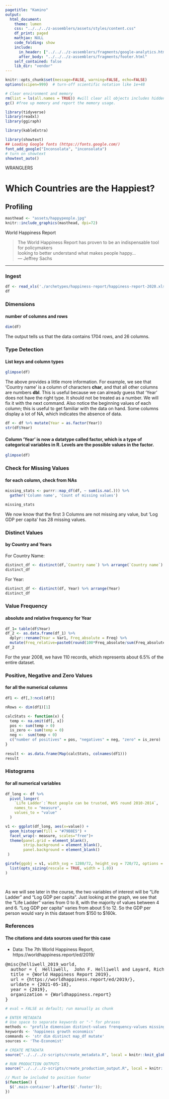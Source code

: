 ```yaml
---
pagetitle: "Kamino"
output: 
  html_document:
    theme: lumen
    css: "../../../z-assemblers/assets/styles/content.css"
    df_print: paged
    mathjax: NULL
    code_folding: show
    include:
      in_header: ["../../../z-assemblers/fragments/google-analytics.html", "../../../z-assemblers/fragments/header.html"]
      after_body: "../../../z-assemblers/fragments/footer.html"
    self_contained: false
    lib_dir: "vendor"
---
```



```r

knitr::opts_chunk$set(message=FALSE, warning=FALSE, echo=FALSE)
options(scipen=999)  # turn-off scientific notation like 1e+48

# Clear environment and memory
rm(list = ls(all.names = TRUE)) #will clear all objects includes hidden objects.
gc() #free up memory and report the memory usage.

library(tidyverse)
library(readxl)
library(ggiraph)

library(kableExtra)

library(showtext)
## Loading Google fonts (https://fonts.google.com/)
font_add_google("Inconsolata", "inconsolata")
# turn on showtext
showtext_auto()

```

<div class="activity">
WRANGLERS  
</div>

# Which Countries are the Happiest?
## Profiling

```r

masthead <- "assets/happypeople.jpg"
knitr::include_graphics(masthead, dpi=72)

```

<div class="figure-text">World Happiness Report</div>

> The World Happiness Report has proven to be an indispensable tool for policymakers \
looking to better understand what makes people happy...\
--- Jeffrey Sachs

***

### Ingest

```r

df <- read_xls('./archetypes/happiness-report/happiness-report-2020.xls')
df
```

### Dimensions
#### number of columns and rows

```r

dim(df)

```

The output tells us that the data contains 1704 rows, and 26 columns.


### Type Detection
#### List keys and column types

```r
glimpse(df)

```

The above provides a little more information. For example, we see that 'Country name' is a column of characters __char__, and that all other columns are numbers __dbl__. This is useful because we can already guess that 'Year' does not have the right type. It should not be treated as a number. We will fix it with the next command. Also notice the beginning values of each column; this is useful to get familiar with the data on hand. Some columns display a lot of NA, which indicates the absence of data.

```r

df <- df %>% mutate(Year = as.factor(Year))
str(df$Year)

```

#### Column 'Year' is now a datatype called factor, which is a type of categorical variables in R. Levels are the possible values in the factor.


```r

glimpse(df)

```

### Check for Missing Values
#### for each column, check from NAs

```r

missing_stats <- purrr::map_df(df, ~ sum(is.na(.))) %>%
  gather('Column name', 'Count of missing values')

missing_stats

```

We now know that the first 3 Columns are not missing any value, but 'Log GDP per capita' has 28 missing values.

### Distinct Values
#### by Country and Years

For Country Name:

```r

distinct_df <- distinct(df,`Country name`) %>% arrange(`Country name`)
distinct_df

```


For Year:


```r
distinct_df <- distinct(df, Year) %>% arrange(Year)
distinct_df
```


### Value Frequency
#### absolute and relative frequency for Year

```r

df_1= table(df$Year)
df_2 <- as.data.frame(df_1) %>% 
  dplyr::rename(Year = Var1, Freq_absolute = Freq) %>% 
  mutate(Freq_relative=paste0(round(100*Freq_absolute/sum(Freq_absolute),digits=2),"%"))
df_2

```


For the year 2008, we have 110 records, which represents about 6.5% of the entire dataset.

### Positive, Negative and Zero Values
#### for all the numerical columns

```r

df1 <- df[,3:ncol(df)]

nRows <- dim(df1)[1]

calcStats <- function(x) {
  temp <- na.omit(df[, x])
  pos <- sum(temp > 0)
  is_zero <- sum(temp = 0)
  neg <-  sum(temp < 0)
  c("number of positives" = pos, "negatives" = neg, "zero" = is_zero)
}
  
result <- as.data.frame(Map(calcStats, colnames(df1)))
result

```



### Histograms
#### for all numerical variables

```r

df_long <- df %>%
  pivot_longer(
    `Life Ladder`:`Most people can be trusted, WVS round 2010-2014`,
    names_to = "measure",
    values_to = "value"
  )

v1 <- ggplot(df_long, aes(x=value)) +
  geom_histogram(fill = "#79B8E5") +
  facet_wrap(~ measure, scales="free")+
  theme(panel.grid = element_blank(), 
        strip.background = element_blank(),
        panel.background = element_blank()
 ) 

girafe(ggobj = v1, width_svg = 1280/72, height_svg = 720/72, options =
  list(opts_sizing(rescale = TRUE, width = 1.0))
)

 
```


As we will see later in the course, the two variables of interest will be "Life Ladder" and "Log GDP per capita". Just looking at the graph, we see that the "Life Ladder" varies from 0 to 8, with the majority of values between 4 and 6. "Log GDP per capita" varies from about 5 to 12. So the GDP per person would vary in this dataset from $150 to $160k.


### References
#### The citations and data sources used for this case

* Data: The 7th World Happiness Report, https://worldhappiness.report/ed/2019/

<pre>
@misc{helliwell_2019_world,
  author = {  Helliwell,  John F. Helliwell and Layard, Richard  and Sachs, Jeffrey D. },
  title = {World Happiness Report 2019},
  url = {https://worldhappiness.report/ed/2019/},
  urldate = {2021-05-18},
  year = {2019},
  organization = {Worldhappiness.report}
}
</pre>



```r

# eval = FALSE as default; run manually as chunk

# ENTER METADATA
# Use space to separate keywords or "-" for phrases
methods <- "profile dimension distinct-values frenquency-values missing-values structure" # mostly used in wranglers and analytics
keywords <- 'happiness growth economics'
commands <- 'str dim distinct map_df mutate'
sources <- 'The-Economist'

# CREATE METADATA
source("../../../z-scripts/create_metadata.R", local = knitr::knit_global())

# RUN PRODUCTION OUTPUTS
source("../../../z-scripts/create_production_output.R", local = knitr::knit_global())


```


```js

// Must be included to position footer
$(function() {
  $('.main-container').after($('.footer'));
})

```

